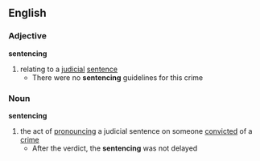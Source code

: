 ==English==
===Adjective===
'''sentencing'''
#relating to a [[judicial]] [[sentence]]
#* There were no '''sentencing''' guidelines for this crime
===Noun===
'''sentencing'''
#the act of [[pronouncing]] a judicial sentence on someone [[convicted]] of a [[crime]]
#* After the verdict, the '''sentencing''' was not delayed